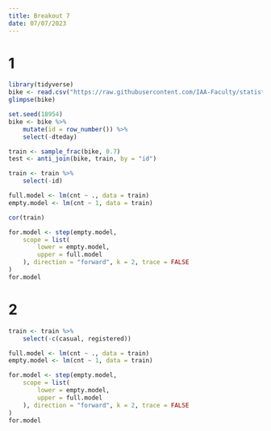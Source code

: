 ```yaml
---
title: Breakout 7
date: 07/07/2023
---
```


# 1
```r
library(tidyverse)
bike <- read.csv("https://raw.githubusercontent.com/IAA-Faculty/statistical_foundations/master/bike.csv")
glimpse(bike)
```
```r
set.seed(18954)
bike <- bike %>%
    mutate(id = row_number()) %>%
    select(-dteday)

train <- sample_frac(bike, 0.7)
test <- anti_join(bike, train, by = "id")
```
```r
train <- train %>%
    select(-id)

full.model <- lm(cnt ~ ., data = train)
empty.model <- lm(cnt ~ 1, data = train)

cor(train)

for.model <- step(empty.model,
    scope = list(
        lower = empty.model,
        upper = full.model
    ), direction = "forward", k = 2, trace = FALSE
)
for.model
```

# 2
```r
train <- train %>%
    select(-c(casual, registered))

full.model <- lm(cnt ~ ., data = train)
empty.model <- lm(cnt ~ 1, data = train)

for.model <- step(empty.model,
    scope = list(
        lower = empty.model,
        upper = full.model
    ), direction = "forward", k = 2, trace = FALSE
)
for.model
```